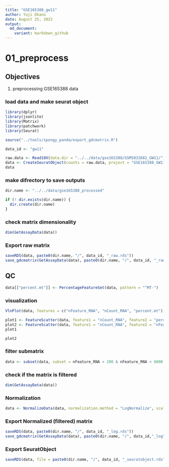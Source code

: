 ```yaml
---
title: "GSE165388_gw11"
author: Yuji Okano
date: August 25, 2022
output:
  md_document:
    variant: markdown_github
---
```


# 01_preprocess

## Objectives
1. preprocessing GSE165388 data

### load data and make seurat object

```r
library(dplyr)
library(jsonlite)
library(Matrix)
library(patchwork)
library(Seurat)

source("../tools/spongy_panda/export_gdcmatrix.R")

data_id <- "gw11"

raw.data <- Read10X(data.dir = "../../data/gse165388/GSM5032682_GW11/")
data <- CreateSeuratObject(counts = raw.data, project = "GSE165388_GW11", min.cells = 3, min.features = 200)
data
```

### make difrectory to save outputs
```r
dir.name <- "../../data/gse165388_processed"

if (! dir.exists(dir.name)) {
  dir.create(dir.name)
}
```

### check matrix dimensionality
```r
dim(GetAssayData(data))
```

### Export raw matrix
```r
saveRDS(data, paste0(dir.name, "/", data_id, "_raw.rds"))
save_gdcmatrix(GetAssayData(data), paste0(dir.name, "/", data_id, "_raw"))
```


## QC
```r
data[["percent.mt"]] <- PercentageFeatureSet(data, pattern = "^MT-")
```

### visualization
```r
VlnPlot(data, features = c("nFeature_RNA", "nCount_RNA", "percent.mt"), ncol = 3)
```

```r
plot1 <- FeatureScatter(data, feature1 = "nCount_RNA", feature2 = "percent.mt")
plot2 <- FeatureScatter(data, feature1 = "nCount_RNA", feature2 = "nFeature_RNA")
plot1
```

```r
plot2
```

### filter submatrix
```r
data <- subset(data, subset = nFeature_RNA > 200 & nFeature_RNA < 6000 & percent.mt < 15)
```

### check if the matrix is filtered
```r
dim(GetAssayData(data))
```

### Normalization
```r
data <- NormalizeData(data, normalization.method = "LogNormalize", scale.factor = 10000)
```

### Export Normalized (filtered) matrix
```r
saveRDS(data, paste0(dir.name, "/", data_id, "_log.rds"))
save_gdcmatrix(GetAssayData(data), paste0(dir.name, "/", data_id,"_log"))
```


### Export SeuratObject
```r
saveRDS(data, file = paste0(dir.name, "/", data_id, "_seuratobject.rds"))
```